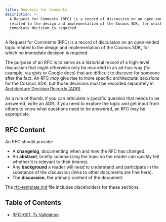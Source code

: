 ```yaml
---
title: Requests for Comments
description: >-
  A Request for Comments (RFC) is a record of discussion on an open-ended topic
  related to the design and implementation of the Cosmos SDK, for which no
  immediate decision is required.
---
```


A Request for Comments (RFC) is a record of discussion on an open-ended topic
related to the design and implementation of the Cosmos SDK, for which no
immediate decision is required.

The purpose of an RFC is to serve as a historical record of a high-level
discussion that might otherwise only be recorded in an ad-hoc way (for example,
via gists or Google docs) that are difficult to discover for someone after the
fact. An RFC *may* give rise to more specific architectural *decisions* for
the Cosmos SDK, but those decisions must be recorded separately in
[Architecture Decision Records (ADR)](/sdk/v0.53/build/architecture/README).

As a rule of thumb, if you can articulate a specific question that needs to be
answered, write an ADR. If you need to explore the topic and get input from
others to know what questions need to be answered, an RFC may be appropriate.

## RFC Content

An RFC should provide:

* A **changelog**, documenting when and how the RFC has changed.
* An **abstract**, briefly summarizing the topic so the reader can quickly tell
  whether it is relevant to their interest.
* Any **background** a reader will need to understand and participate in the
  substance of the discussion (links to other documents are fine here).
* The **discussion**, the primary content of the document.

The [rfc-template.md](/sdk/v0.50/build/rfc/rfc-template) file includes placeholders for these
sections.

## Table of Contents

* [RFC-001: Tx Validation](/sdk/v0.50/build/rfc/rfc-001-tx-validation)
